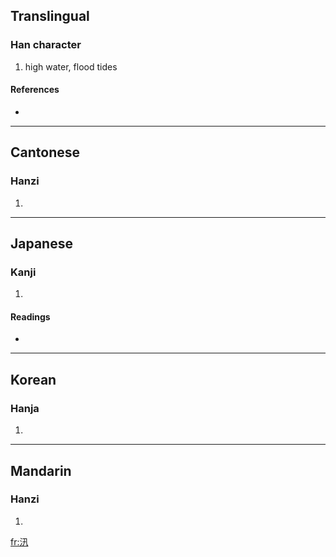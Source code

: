 ==Translingual==

===Han character===
{{Han char|rn=85|rad=水|as=03|sn=6|four=3711<sub>0</sub>|canj=水弓十 (ENJ)}}

# high water, flood tides

====References====
* {{Han ref|kx=0605.160|dkj=17135|dj=0999.070|hdz=31554.070|uh=6C5B|ud=27739|bh=A6C4|bd=42692}}

----

==Cantonese==

===Hanzi===
{{yue-hanzi|jyut=|y=seun3}}

# {{defn|Cantonese}}

----

==Japanese==

===Kanji===
{{ja-kanji|grade=|rs=水03}}

# {{defn|Japanese}}

====Readings====
* {{ja-readings|on=[[しん]] (shin), [[さん]] (san), [[しゃ]] (sha)|kun=[[そそぐ]] (sosogu)}}

----

==Korean==

===Hanja===
{{ko-hanja|hangeul=신|eumhun=|rv=sin|mr=sin|y=sin}}

# {{defn|Korean}}

----

==Mandarin==

===Hanzi===
{{cmn-hanzi|pin=[[chè]] ([[che4]]), [[tuó]] ([[tuo2]]), [[xùn]] ([[xun4]])|wg=ch'e<sup>4</sup>, t'o<sup>2</sup>, hsün<sup>4</sup>}}

# {{defn|Mandarin}}

[[fr:汛]]